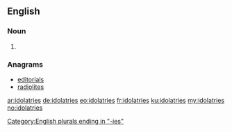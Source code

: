 ==English==

===Noun===
{{head|en|plural}}

# {{plural of|idolatry|lang=en|nocat=1}}

===Anagrams===
* [[editorials#English|editorials]]
* [[radiolites#English|radiolites]]

[[Category:English plurals ending in "-ies"]]

[[ar:idolatries]]
[[de:idolatries]]
[[eo:idolatries]]
[[fr:idolatries]]
[[ku:idolatries]]
[[my:idolatries]]
[[no:idolatries]]
